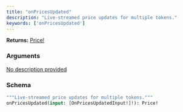 ```yaml
---
title: "onPricesUpdated"
description: "Live-streamed price updates for multiple tokens."
keywords: ['onPricesUpdated']
---
```


**Returns:** [Price!](/api-reference/types/price)

### Arguments

<a href="/api-reference/types/onpricesupdatedinput">
  <ResponseField name="input" type="[OnPricesUpdatedInput!]!" required>
    No description provided
  </ResponseField>
</a>

### Schema


```graphql 
"""Live-streamed price updates for multiple tokens."""
onPricesUpdated(input: [OnPricesUpdatedInput!]!): Price!
```
